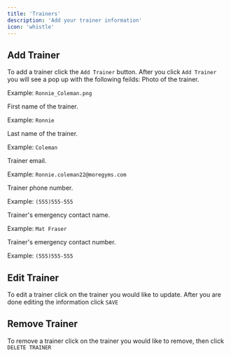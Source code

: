 ```yaml
---
title: 'Trainers'
description: 'Add your trainer information'
icon: 'whistle'
---
```

## Add Trainer
To add a trainer click the `Add Trainer` button. After you click `Add Trainer` you will see a pop up with the following feilds:
<ResponseField name="Trainer Photo" type="Upload" required>
Photo of the trainer.

Example: `Ronnie_Coleman.png`

</ResponseField>

<ResponseField name="First Name" type="text" required>
First name of the trainer.

Example: `Ronnie`

</ResponseField>

<ResponseField name="Last Name" type="text" required>
Last name of the trainer.

Example: `Coleman`

</ResponseField>

<ResponseField name="Email" type="email" required>
Trainer email.

Example: `Ronnie.coleman22@moregyms.com`

</ResponseField>

<ResponseField name="Phone" type="number" required>
Trainer phone number.

Example: `(555)555-555`

</ResponseField>
<ResponseField name="Emergency Contact Name" type="text">
Trainer's emergency contact name.

Example: `Mat Fraser`

</ResponseField>

<ResponseField name="Emergency Contact Phone" type="number">
Trainer's emergency contact number.

Example: `(555)555-555`
</ResponseField>


## Edit Trainer
To edit a trainer click on the trainer you would like to update. After you are done editing the information click `SAVE`

## Remove Trainer
To remove a trainer click on the trainer you would like to remove, then click `DELETE TRAINER`